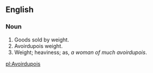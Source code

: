 ==English==
===Noun===
#Goods sold by weight.
#Avoirdupois weight.
#Weight; heaviness; as, ''a woman of much avoirdupois''.

[[pl:Avoirdupois]]